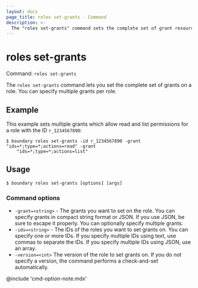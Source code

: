 ```yaml
---
layout: docs
page_title: roles set-grants - Command
description: >-
  The "roles set-grants" command sets the complete set of grant resources on an existing role.
---
```


# roles set-grants

Command: `roles set-grants`

The `roles set-grants` command lets you set the complete set of grants on a role.
You can specify multiple grants per role.

## Example

This example sets multiple grants which allow read and list permissions for a role with the ID `r_1234567890`:

```shell-session
$ boundary roles set-grants -id r_1234567890 -grant "ids=*;type=*;actions=read" -grant
    "ids=*;type=*;actions=list"
```

## Usage

<CodeBlockConfig hideClipboard>

```shell-session
$ boundary roles set-grants [options] [args]
```

</CodeBlockConfig>

### Command options

- `-grant=<string>` - The grants you want to set on the role.
You can specify grants in compact string format or JSON.
If you use JSON, be sure to escape it properly.
You can optionally specify multiple grants.
- `-ids=<string>` - The IDs of the roles you want to set grants on.
You can specify one or more IDs.
If you specify multiple IDs using text, use commas to separate the IDs.
If you specify multiple IDs using JSON, use an array.
- `-version=<int>` The version of the role to set grants on.
If you do not specify a version, the command performs a check-and-set automatically.

@include 'cmd-option-note.mdx'